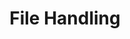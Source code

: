 ---
id: "q_php_hard_016"
questionType: "MULTIPLE_CHOICE"
title: "File Handling"
description: "Which function reads an entire file into a string?"
difficulty: "HARD"
category: "PHP"
options:
  - "fopen()"
  - "file_get_contents()"
  - "readfile()"
  - "fread()"
correctAnswer: 1
---